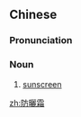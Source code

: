 {{also|防晒霜}}
==Chinese==
{{zh-forms|s=防晒霜|type=21}}

===Pronunciation===
{{zh-pron
|m=fángshàishuāng
|cat=n
}}

===Noun===
{{zh-noun}}

# [[sunscreen]]

[[zh:防曬霜]]